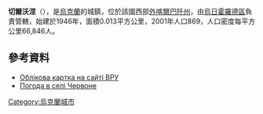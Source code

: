 {{coord|48|25|51|N|22|16|22|E|scale:100000|display=title}}

'''切爾沃涅'''（{{lang-uk|Червоне}}），是[[烏克蘭|烏克蘭]]的城鎮，位於該國西部[[外喀爾巴阡州|外喀爾巴阡州]]，由[[烏日霍羅德區|烏日霍羅德區]]負責管轄，始建於1946年，面積0.013平方公里，2001年人口869，人口密度每平方公里66,846人。

==參考資料==
* [http://w1.c1.rada.gov.ua/pls/z7503/A005?rdat1=09.07.2014&rf7571=11784 Облікова картка на сайті ВРУ]
* [http://weather.in.ua/ua/zakarpatskaja/27995 Погода в селі Червоне] {{Wayback|url=http://weather.in.ua/ua/zakarpatskaja/27995 |date=20160305090026 }}

{{Ukraine-geo-stub}}
[[Category:烏克蘭城市|Category:烏克蘭城市]]